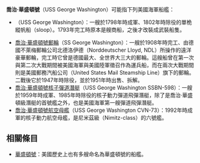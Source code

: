 '''喬治·華盛頓號'''（USS George Washington）可能指下列美國海軍船艦：
* {{link-en|喬治·華盛頓號帆船|USS George Washington (1798)}}（USS George Washington）：一艘於1798年時成軍、1802年時除役的單桅縱帆船（sloop）。1793年完工時原本是艘商船，之後才改裝成武裝船隻。
* [[喬治·華盛頓號郵輪|喬治·華盛頓號郵輪]]（SS George Washington）：一艘於1908年時完工、由德國不萊梅郵輪公司北德洛伊德（Norddeutscher Lloyd, NDL）所操作的遠洋豪華郵輪，完工時它曾是德國最大、全世界大三大的郵輪。這艘船曾在第一次與第二次大戰期間被美國海軍與美國陸軍徵召作為運兵船，而在兩次大戰期間則是美國郵務汽船公司（United States Mail Steamship Line）旗下的郵輪。二戰後它於1947年時除役，並於1951年時出售、拆解。
* [[喬治·華盛頓號核子彈道潛艇|喬治·華盛頓號核子彈道潛艇]]（USS George Washington SSBN-598）：一艘於1959年時成軍、1985年時除役的核子動力彈道飛彈潛艇，除了是喬治·華盛頓級潛艇的首號艦之外，也是美國海軍第一艘彈道飛彈潛艇。
* [[喬治·華盛頓號航空母艦|喬治·華盛頓號航空母艦]]（USS George Washington CVN-73）：1992年時成軍的核子動力航空母艦，是尼米茲級（Nimitz-class）的六號艦。

==相關條目==
* [[華盛頓號|華盛頓號]]：美國歷史上也有多艘命名為華盛頓號的船艦。

{{disambig|cat=六字消歧義}}